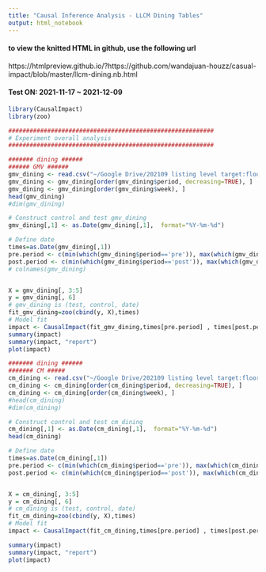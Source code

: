 ```yaml
---
title: "Causal Inference Analysis - LLCM Dining Tables"
output: html_notebook
---
```


#### to view the knitted HTML in github, use the following url
https://htmlpreview.github.io/?https://github.com/wandajuan-houzz/casual-impact/blob/master/llcm-dining.nb.html


#### Test ON: 2021-11-17 ~ 2021-12-09

```r
library(CausalImpact)
library(zoo)
```

```r
##########################################################
# Experiment overall analysis
##########################################################

####### dining ######
###### GMV ###### 
gmv_dining <- read.csv("~/Google Drive/202109 listing level target:floor margin/casual impact/weekly_pv_gmv_dining_1209.csv", sep = ',',header = TRUE)
gmv_dining <- gmv_dining[order(gmv_dining$period, decreasing=TRUE), ]
gmv_dining <- gmv_dining[order(gmv_dining$week), ]
head(gmv_dining)
#dim(gmv_dining)

# Construct control and test gmv_dining
gmv_dining[,1] <- as.Date(gmv_dining[,1],  format="%Y-%m-%d")

# Define date 
times=as.Date(gmv_dining[,1])
pre.period <- c(min(which(gmv_dining$period=='pre')), max(which(gmv_dining$period=='pre')))
post.period <- c(min(which(gmv_dining$period=='post')), max(which(gmv_dining$period=='post')))
# colnames(gmv_dining)


X = gmv_dining[, 3:5]
y = gmv_dining[, 6]
# gmv_dining is (test, control, date)
fit_gmv_dining=zoo(cbind(y, X),times)
# Model fit
impact <- CausalImpact(fit_gmv_dining,times[pre.period] , times[post.period])
summary(impact)
summary(impact, "report")
plot(impact)
```

```r
####### dining ######
####### CM #####
cm_dining <- read.csv("~/Google Drive/202109 listing level target:floor margin/casual impact/weekly_pv_cm_dining_1209.csv", sep = ',',header = TRUE)
cm_dining <- cm_dining[order(cm_dining$period, decreasing=TRUE), ]
cm_dining <- cm_dining[order(cm_dining$week), ]
#head(cm_dining)
#dim(cm_dining)

# Construct control and test cm_dining
cm_dining[,1] <- as.Date(cm_dining[,1],  format="%Y-%m-%d")
head(cm_dining)

# Define date 
times=as.Date(cm_dining[,1])
pre.period <- c(min(which(cm_dining$period=='pre')), max(which(cm_dining$period=='pre')))
post.period <- c(min(which(cm_dining$period=='post')), max(which(cm_dining$period=='post')))


X = cm_dining[, 3:5]
y = cm_dining[, 6]
# cm_dining is (test, control, date)
fit_cm_dining=zoo(cbind(y, X),times)
# Model fit
impact <- CausalImpact(fit_cm_dining,times[pre.period] , times[post.period])

summary(impact)
summary(impact, "report")
plot(impact)
```